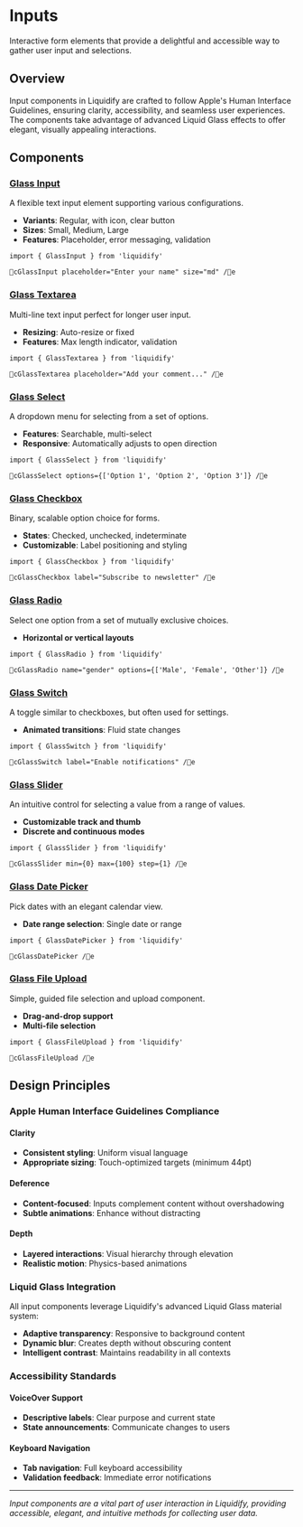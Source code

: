 # Inputs

Interactive form elements that provide a delightful and accessible way to gather user input and selections.

## Overview

Input components in Liquidify are crafted to follow Apple's Human Interface Guidelines, ensuring clarity, accessibility, and seamless user experiences. The components take advantage of advanced Liquid Glass effects to offer elegant, visually appealing interactions.

## Components

### [Glass Input](/components/inputs/glass-input)
A flexible text input element supporting various configurations.

- **Variants**: Regular, with icon, clear button
- **Sizes**: Small, Medium, Large
- **Features**: Placeholder, error messaging, validation

```tsx
import { GlassInput } from 'liquidify'

cGlassInput placeholder="Enter your name" size="md" /e
```

### [Glass Textarea](/components/inputs/glass-textarea)
Multi-line text input perfect for longer user input.

- **Resizing**: Auto-resize or fixed
- **Features**: Max length indicator, validation

```tsx
import { GlassTextarea } from 'liquidify'

cGlassTextarea placeholder="Add your comment..." /e
```

### [Glass Select](/components/inputs/glass-select)
A dropdown menu for selecting from a set of options.

- **Features**: Searchable, multi-select
- **Responsive**: Automatically adjusts to open direction

```tsx
import { GlassSelect } from 'liquidify'

cGlassSelect options={['Option 1', 'Option 2', 'Option 3']} /e
```

### [Glass Checkbox](/components/inputs/glass-checkbox)
Binary, scalable option choice for forms.

- **States**: Checked, unchecked, indeterminate
- **Customizable**: Label positioning and styling

```tsx
import { GlassCheckbox } from 'liquidify'

cGlassCheckbox label="Subscribe to newsletter" /e
```

### [Glass Radio](/components/inputs/glass-radio)
Select one option from a set of mutually exclusive choices.

- **Horizontal or vertical layouts**

```tsx
import { GlassRadio } from 'liquidify'

cGlassRadio name="gender" options={['Male', 'Female', 'Other']} /e
```

### [Glass Switch](/components/inputs/glass-switch)
A toggle similar to checkboxes, but often used for settings.

- **Animated transitions**: Fluid state changes

```tsx
import { GlassSwitch } from 'liquidify'

cGlassSwitch label="Enable notifications" /e
```

### [Glass Slider](/components/inputs/glass-slider)
An intuitive control for selecting a value from a range of values.

- **Customizable track and thumb**
- **Discrete and continuous modes**

```tsx
import { GlassSlider } from 'liquidify'

cGlassSlider min={0} max={100} step={1} /e
```

### [Glass Date Picker](/components/inputs/glass-date-picker)
Pick dates with an elegant calendar view.

- **Date range selection**: Single date or range

```tsx
import { GlassDatePicker } from 'liquidify'

cGlassDatePicker /e
```

### [Glass File Upload](/components/inputs/glass-file-upload)
Simple, guided file selection and upload component.

- **Drag-and-drop support**
- **Multi-file selection**

```tsx
import { GlassFileUpload } from 'liquidify'

cGlassFileUpload /e
```

## Design Principles

### Apple Human Interface Guidelines Compliance

#### Clarity
- **Consistent styling**: Uniform visual language
- **Appropriate sizing**: Touch-optimized targets (minimum 44pt)

#### Deference
- **Content-focused**: Inputs complement content without overshadowing
- **Subtle animations**: Enhance without distracting

#### Depth
- **Layered interactions**: Visual hierarchy through elevation
- **Realistic motion**: Physics-based animations

### Liquid Glass Integration

All input components leverage Liquidify's advanced Liquid Glass material system:

- **Adaptive transparency**: Responsive to background content
- **Dynamic blur**: Creates depth without obscuring content  
- **Intelligent contrast**: Maintains readability in all contexts

### Accessibility Standards

#### VoiceOver Support
- **Descriptive labels**: Clear purpose and current state
- **State announcements**: Communicate changes to users

#### Keyboard Navigation
- **Tab navigation**: Full keyboard accessibility
- **Validation feedback**: Immediate error notifications

---

*Input components are a vital part of user interaction in Liquidify, providing accessible, elegant, and intuitive methods for collecting user data.*

